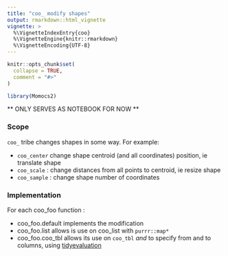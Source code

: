 ```yaml
---
title: "coo_ modify shapes"
output: rmarkdown::html_vignette
vignette: >
  %\VignetteIndexEntry{coo}
  %\VignetteEngine{knitr::rmarkdown}
  %\VignetteEncoding{UTF-8}
---
```


```r
knitr::opts_chunk$set(
  collapse = TRUE,
  comment = "#>"
)
```

```r
library(Momocs2)
```

** ONLY SERVES AS NOTEBOOK FOR NOW **

### Scope
`coo_` tribe changes shapes in some way. For example:


 * `coo_center` change shape centroid (and all coordinates) position, ie translate shape
 * `coo_scale` : change distances from all points to centroid, ie resize shape
 * `coo_sample` : change shape number of coordinates
 
### Implementation
For each coo_foo function :

* coo_foo.default implements the modification
* coo_foo.list allows is use on coo_list with `purrr::map*`
* coo_foo.coo_tbl allows its use on `coo_tbl` _and_ to specify from and to columns, using [tidyevaluation](https://tidyeval.tidyverse.org/)
